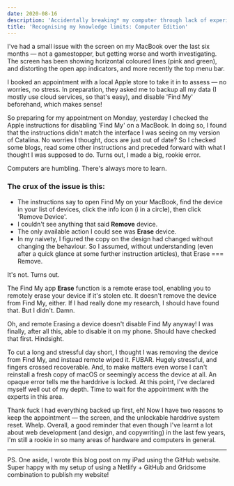 ```yaml
---
date: 2020-08-16
description: 'Accidentally breaking* my computer through lack of experience and research, but being prepared beforehand. *Temporarily, hopefully!!'
title: 'Recognising my knowledge limits: Computer Edition'
---
```


I've had a small issue with the screen on my MacBook over the last six months — not a gamestopper, but getting worse and worth investigating. The screen has been showing horizontal coloured lines (pink and green), and distorting the open app indicators, and more recently the top menu bar.

I booked an appointment with a local Apple store to take it in to assess — no worries, no stress. In preparation, they asked me to backup all my data (I mostly use cloud services, so that's easy), and disable 'Find My' beforehand, which makes sense!

So preparing for my appointment on Monday, yesterday I checked the Apple instructions for disabling 'Find My' on a MacBook. In doing so, I found that the instructions didn't match the interface I was seeing on my version of Catalina. No worries I thought, docs are just out of date? So I checked some blogs, read some other instructions and preceded forward with what I thought I was supposed to do. Turns out, I made a big, rookie error.

Computers are humbling. There's always more to learn.

### The crux of the issue is this:
- The instructions say to open Find My on your MacBook, find the device in your list of devices, click the info icon (i in a circle), then click 'Remove Device'.
- I couldn't see anything that said **Remove** device.
- The only available action I could see was **Erase** device.
- In my naivety, I figured the copy on the design had changed without changing the behaviour. So I assumed, without understanding (even after a quick glance at some further instruction articles), that Erase === Remove.

It's not. Turns out.

The Find My app **Erase** function is a remote erase tool, enabling you to remotely erase your device if it's stolen etc. It doesn't remove the device from Find My, either. If I had really done my research, I should have found that. But I didn't. Damn.

Oh, and remote Erasing a device doesn't disable Find My anyway! I was finally, after all this, able to disable it on my phone. Should have checked that first. Hindsight.

To cut a long and stressful day short, I thought I was removing the device from Find My, and instead remote wiped it. FUBAR. Hugely stressful, and fingers crossed recoverable. And, to make matters even worse I can't reinstall a fresh copy of macOS or seemingly access the device at all. An opaque error tells me the harddrive is locked. At this point, I've declared myself well out of my depth. Time to wait for the appointment with the experts in this area.

Thank fuck I had everything backed up first, eh! Now I have two reasons to keep the appointment — the screen, and the unlockable harddrive system reset. Whelp. Overall, a good reminder that even though I've learnt a lot about web development (and design, and copywriting) in the last few years, I'm still a rookie in so many areas of hardware and computers in general.

<hr/>

PS. One aside, I wrote this blog post on my iPad using the GitHub website. Super happy with my setup of using a Netlify + GitHub and Gridsome combination to publish my website!

